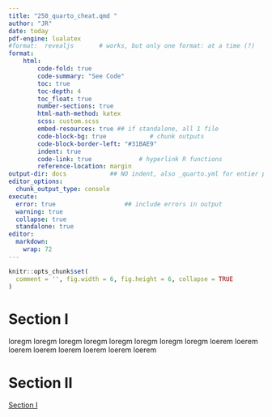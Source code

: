 ```yaml
---
title: "250_quarto_cheat.qmd "
author: "JR"
date: today 
pdf-engine: lualatex
#format:  revealjs       # works, but only one format: at a time (?)
format:
    html:
        code-fold: true
        code-summary: "See Code"
        toc: true 
        toc-depth: 4
        toc_float: true
        number-sections: true
        html-math-method: katex
        scss: custom.scss
        embed-resources: true ## if standalone, all 1 file 
        code-block-bg: true            # chunk outputs 
        code-block-border-left: "#31BAE9"       
        indent: true
        code-link: true             # hyperlink R functions
        reference-location: margin
output-dir: docs            ## NO indent, also _quarto.yml for entier project
editor_options: 
  chunk_output_type: console
execute: 
  error: true                   ## include errors in output
  warning: true
  collapse: true
  standalone: true
editor: 
  markdown: 
    wrap: 72
---
```

```r
knitr::opts_chunk$set(
  comment = '', fig.width = 6, fig.height = 6, collapse = TRUE
)
```

# Section I


 loregm
 loregm
 loregm
 loregm
 loregm
 loregm
 loregm
 loregm
 loerem 
 loerem 
 loerem 
 loerem 
 loerem 
 loerem 
 loerem 
 loerem 

\newpage





# Section II

[Section I]

